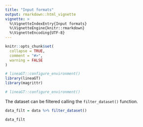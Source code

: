 ---
title: "Input formats"
output: rmarkdown::html_vignette
vignette: >
  %\VignetteIndexEntry{Input formats}
  %\VignetteEngine{knitr::rmarkdown}
  %\VignetteEncoding{UTF-8}
---

```{r, include = FALSE}
knitr::opts_chunk$set(
  collapse = TRUE,
  comment = "#>",
  warning = FALSE
)
```

```{r setup}
# lineaGT::configure_environment()
library(lineaGT)
library(magrittr)
```

```{r message=FALSE, warning=FALSE}
# lineaGT::configure_environment()
```

The dataset can be filtered calling the `filter_dataset()` function.

```{r dataset_filtering}
data_filt = data %>% filter_dataset()

data_filt
```


